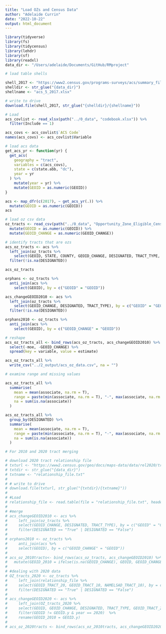 ```yaml
---
title: "Load OZs and Census Data"
author: "Adelaide Currin"
date: "2022-10-22"
output: html_document
---
```


```r
library(tidyverse)
library(fs)
library(tidycensus)
library(lehdr)
library(sf)
library(readxl)
data_dir <- "/Users/adelaide/Documents/GitHub/RMproject"
```

```r
# load table shells

shell_2017 <- "https://www2.census.gov/programs-surveys/acs/summary_file/2017/documentation/user_tools/ACS2017_Table_Shells.xlsx"
shelldir <- str_glue("{data_dir}")
shellname <- "acs_5_2017.xlsx"

# write to drive
download.file(shell_2017, str_glue("{shelldir}/{shellname}"))
```
```r
# Load
acs_covlist <- read_xlsx(path("../0_data", "codebook.xlsx")) %>%
  filter(Include == 1)

acs_covs <- acs_covlist$`ACS Code`
names(acs_covs) <- acs_covlist$Variable
```

```r
# load acs data
get_acs_yr <- function(yr) {
  get_acs(
    geography = "tract",
    variables = c(acs_covs),
    state = c(state.abb, "dc"),
    year = yr
  ) %>%
    mutate(year = yr) %>%
    mutate(GEOID = as.numeric(GEOID))
}

acs <- map_dfr(c(2017), ~ get_acs_yr(.)) %>%
  mutate(GEOID = as.numeric(GEOID))
acs
```

```r
# load oz csv data
oz_tracts <- read_csv(path("../0_data", "Opportunity_Zone_Eligible_Census_Tracts.csv")) %>%
  mutate(GEOID = as.numeric(GEOID)) %>%
  mutate(GEOID_CHANGE = as.numeric(GEOID_CHANGE))

# identify tracts that are ozs
acs_oz_tracts <- acs %>%
  left_join(oz_tracts %>%
    select(GEOID, STATE, COUNTY, GEOID_CHANGE, DESIGNATED, TRACT_TYPE, LIC, CONTIGUOUS), by = c("GEOID" = "GEOID")) %>%
  filter(!is.na(DESIGNATED))

acs_oz_tracts
```
```r
orphans <- oz_tracts %>%
  anti_join(acs %>%
    select(GEOID), by = c("GEOID" = "GEOID"))

acs_changeGEOID2010 <- acs %>%
  left_join(oz_tracts %>%
    select(GEOID_CHANGE, DESIGNATED, TRACT_TYPE), by = c("GEOID" = "GEOID_CHANGE")) %>%
  filter(!is.na(DESIGNATED))

orphans2010 <- oz_tracts %>%
  anti_join(acs %>%
    select(GEOID), by = c("GEOID_CHANGE" = "GEOID"))

# reshape
acs_oz_tracts_all <- bind_rows(acs_oz_tracts, acs_changeGEOID2010) %>%
  select(-moe, -GEOID_CHANGE) %>%
  spread(key = variable, value = estimate)

acs_oz_tracts_all %>%
  write_csv("../2_output/acs_oz_data.csv", na = "")
```

```r
# examine range and missing values

acs_oz_tracts_all %>%
  summarise(
    mean = mean(associate, na.rm = T),
    range = paste(min(associate, na.rm = T), "-", max(associate, na.rm = T)),
    na = sum(is.na(associate))
  )

acs_oz_tracts_all %>%
  group_by(DESIGNATED) %>%
  summarise(
    mean = mean(associate, na.rm = T),
    range = paste(min(associate, na.rm = T), "-", max(associate, na.rm = T)),
    na = sum(is.na(associate))
  )
```


```r
# For 2010 and 2020 tract merging

# download 2020 tract relationship file
# txturl <- "https://www2.census.gov/geo/docs/maps-data/data/rel2020/tract/tab20_tract20_tract10_natl.txt"
# txtdir <- str_glue("{data_dir}")
# txtname <- "relationship_file.txt"
#
# # write to drive
# download.file(txturl, str_glue("{txtdir}/{txtname}"))
#
# #Load
# relationship_file <- read.table(file = "relationship_file.txt", header = TRUE, sep = "|", dec = ".")
#
# #merge
# acs_changeGEOID2010 <- acs %>%
#     left_join(oz_tracts %>%
#     select(GEOID_CHANGE, DESIGNATED, TRACT_TYPE), by = c("GEOID" = "GEOID_CHANGE")) %>%
#     filter(DESIGNATED == "True" | DESIGNATED == "False")
#
# orphans2010 <- oz_tracts %>%
#     anti_join(acs %>%
#     select(GEOID), by = c("GEOID_CHANGE" = "GEOID"))
#
# acs_oz_2010tracts<- bind_rows(acs_oz_tracts, acs_changeGEOID2010) %>%
#   mutate(GEOID_2010 = ifelse(is.na(GEOID_CHANGE), GEOID, GEOID_CHANGE))
#
# #dealing with 2020 data
# OZ_tracts_2020 <- oz_tracts %>%
#     left_join(relationship_file %>%
#     select(GEOID_TRACT_20, GEOID_TRACT_10, NAMELSAD_TRACT_10), by = c("GEOID" = "GEOID_TRACT_10"))  %>%
#     filter(DESIGNATED == "True" | DESIGNATED == "False")
#
# acs_changeGEOID2020 <- acs %>%
#     left_join(OZ_tracts_2020 %>%
#     select(GEOID, GEOID_CHANGE, DESIGNATED, TRACT_TYPE, GEOID_TRACT_20, NAMELSAD_TRACT_10), by = c("GEOID" = "GEOID_TRACT_20")) %>%
#     filter(GEOID != GEOID.y & year == 2020)  %>%
#     rename(GEOID_2010 = GEOID.y)
#
# acs_oz_2020tracts <- bind_rows(acs_oz_2010tracts, acs_changeGEOID2020)
```

